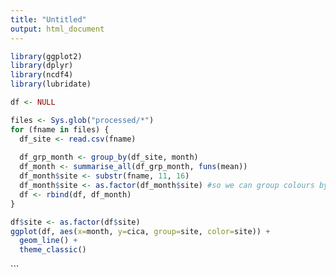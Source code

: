 ```yaml
---
title: "Untitled"
output: html_document
---
```

```r
library(ggplot2)
library(dplyr)
library(ncdf4)
library(lubridate)
```

```r

df <- NULL

files <- Sys.glob("processed/*")
for (fname in files) {
  df_site <- read.csv(fname)
  
  df_grp_month <- group_by(df_site, month) 
  df_month <- summarise_all(df_grp_month, funs(mean)) 
  df_month$site <- substr(fname, 11, 16)
  df_month$site <- as.factor(df_month$site) #so we can group colours by site
  df <- rbind(df, df_month) 
}

df$site <- as.factor(df$site)
ggplot(df, aes(x=month, y=cica, group=site, color=site)) + 
  geom_line() + 
  theme_classic() 

```



```

